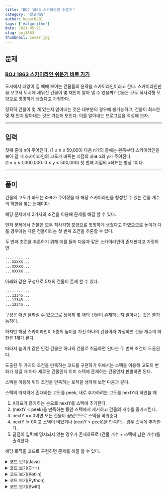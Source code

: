 ---
title: "BOJ 1863 스카이라인 쉬운거"
category: "알고리즘"
author: kuper0201
tags: ['#algorithm']
date: 2021-05-21
slug: boj1863
thumbnail: cover.jpg
---

## 문제

### <a href="https://boj.kr/1863" target="_blank">BOJ 1863 스카이라인 쉬운거 바로 가기</a>

도시에서 태양이 질 때에 보이는 건물들의 윤곽을 스카이라인이라고 한다. 스카이라인만을 보고서 도시에 세워진 건물이 몇 채인지 알아 낼 수 있을까? 건물은 모두 직사각형 모양으로 밋밋하게 생겼다고 가정한다.

정확히 건물이 몇 개 있는지 알아내는 것은 대부분의 경우에 불가능하고, 건물이 최소한 몇 채 인지 알아내는 것은 가능해 보인다. 이를 알아내는 프로그램을 작성해 보자.

---

## 입력

첫째 줄에 n이 주어진다. (1 ≤ n ≤ 50,000) 다음 n개의 줄에는 왼쪽부터 스카이라인을 보아 갈 때 스카이라인의 고도가 바뀌는 지점의 좌표 x와 y가 주어진다.<br/>
(1 ≤ x ≤ 1,000,000. 0 ≤ y ≤ 500,000) 첫 번째 지점의 x좌표는 항상 1이다.

---

## 풀이

건물의 고도가 바뀌는 좌표가 주어졌을 때 해당 스카이라인을 형성할 수 있는 건물 개수의 하한을 찾는 문제이다.

해당 문제에서 2가지의 조건을 이용해 문제를 해결 할 수 있다.

먼저 문제에서 건물은 모두 직사각형 모양으로 밋밋하게 생겼다고 하였으므로 높이가 다를 경우에는 다른 건물이라는 첫 번째 조건을 추론할 수 있다.

두 번째 조건을 추론하기 위해 예를 들어 다음과 같은 스카이라인이 존재한다고 가정하면

```bash
...........
...XXXXX...
...XXXXX...
...XXXXX...
```

아래와 같은 구성으로 5채의 건물이 존재 할 수 있다.

```bash
...........
...12345...
...12345...
...12345...
```

구성은 매번 달라질 수 있으므로 정확히 몇 채의 건물이 존재하는지 알아내는 것은 불가능하다.

하지만 해당 스카이라인이 5층의 높이를 가진 하나의 건물이라 가정하면 건물 개수의 하한은 1채가 된다.

따라서 높이가 같은 인접 건물은 하나의 건물로 취급하면 된다는 두 번째 조건이 도출된다.

도출된 두 가지의 조건을 만족하는 코드를 구현하기 위해서는 스택을 이용해 고도의 변화가 생길 때 마다 새로운 건물인지 이미 스택에 존재하는 건물인지 판별하면 된다.

스택을 이용해 위의 조건을 만족하는 로직을 생각해 보면 다음과 같다.

스택의 마지막에 존재하는 고도를 peek, 새로 추가하려는 고도를 nextY라 하였을 때

1. X좌표가 증가하는 순으로 nextY를 스택에 추가한다.
2. (nextY < peek)을 만족하는 동안 스택에서 제거하고 건물의 개수를 증가시킨다.
3. nextY == 0이면 모든 건물이 끝났으므로 스택을 비워준다.
4. nextY != 0이고 스택이 비었거나 (nextY > peek)을 만족하는 경우 스택에 추가한다.
5. 끝점이 입력에 명시되지 않는 경우가 존재하므로 (건물 개수 + 스택에 남은 개수)를 출력한다.

해당 로직을 코드로 구현하면 문제를 해결 할 수 있다.

<details markdown="1">
<summary>코드 보기(Java)</summary>

```javascript
import java.io.*;
import java.util.*;

public class Main {
    public static void main(String[] args) throws Exception {
        BufferedReader br = new BufferedReader(new InputStreamReader(System.in));
        Stack<Integer> stk = new Stack<>();

        // 고도 변화 지점의 개수 입력
        int N = Integer.parseInt(br.readLine());

        int tower = 0; // 건물 개수 저장할 변수
        for (int i = 0; i < N; i++) {
            String[] s = br.readLine().split(" ");
            int nextY = Integer.parseInt(s[1]); // 스택에 추가할 고도 입력

            // 건물의 끝점인 경우 pop 및 개수 증가
            while(!stk.isEmpty() && stk.peek() > nextY) {
                stk.pop();
                tower++;
            }

            if(nextY == 0) stk.clear(); // 고도가 0이면 건물 남은 건물 없음
            else if(stk.isEmpty() || stk.peek() < nextY) stk.push(nextY); // nextY != 0이고 스택 비었거나, 건물의 시작점일 경우 스택에 추가
        }
        
        // 건물 개수와 스택에 남은(끝점이 명시되지 않은) 건물의 합
        System.out.println(tower + stk.size());
    }
}

```
</details>

<details markdown="1">
<summary>코드 보기(C++)</summary>

```cpp
#include <iostream>
#include <stack>

#define fastio ios_base::sync_with_stdio(false); cin.tie(nullptr); cout.tie(nullptr)
#define endl '\n'

using namespace std;

int main() {
    fastio;
    
    stack<int> stk;

    // 고도 변화 지점의 개수 입력
    int N;
    cin >> N;

    int tower = 0; // 건물 개수 저장할 변수
    for (int i = 0; i < N; i++) {
        int nextX, nextY;
        cin >> nextX >> nextY; // 스택에 추가할 고도 입력
        
        // 건물의 끝점인 경우 pop 및 개수 증가
        while(!stk.empty() && stk.top() > nextY) {
            stk.pop();
            tower++;
        }

        if(nextY == 0) {
            // 고도가 0이면 건물 남은 건물 없음
            while(!stk.empty()) stk.pop();
        } else if(stk.empty() || stk.top() < nextY){
            // nextY != 0이고 스택 비었거나, 건물의 시작점일 경우 스택에 추가
            stk.push(nextY);
        }
    }
    
    // 건물 개수와 스택에 남은(끝점이 명시되지 않은) 건물의 합
    cout << tower + stk.size() << endl;
    
    return 0;
}
```
</details>

<details markdown="1">
<summary>코드 보기(Kotlin)</summary>

```javascript
import java.util.*;

fun main(args: Array<String>) {
    var stk = Stack<Int>()

    // 고도 변화 지점의 개수 입력
    var N = readLine()!!.toInt()
    
    var tower = 0  // 건물 개수 저장할 변수
    for (i in 0 until N) {
        var info = readLine()!!.split(" ")
        var nextY = info[1].toInt() // 스택에 추가할 고도 입력

        // 건물의 끝점일 경우 pop 및 개수 증가
        while (stk.isNotEmpty() && stk.peek() > nextY) {
            stk.pop()
            tower += 1
        }

        if (nextY == 0) {
            // 고도가 0이면 남은 건물 없음
            stk.clear()
        } else if (stk.isEmpty() || stk.peek() < nextY) {
            // nextY != 0이고 스택 비었거나, 건물의 시작점일 경우 스택에 추가
            stk.push(nextY)
        }
    }
    
    // 건물 개수와 스택에 남은(끝점이 명시되지 않은) 건물의 합
    print(tower + stk.size)
}
```
</details>

<details markdown="1">
<summary>코드 보기(Python)</summary>

```python
from sys import stdin

def main():
    stk = []

    # 고도 변화 지점의 개수 입력
    N = int(stdin.readline())
    
    tower = 0  # 건물 개수 저장할 변수
    for i in range(N):
        info = stdin.readline().split(' ')
        nextY = int(info[1]) # 스택에 추가할 고도 입력

        # 건물의 끝점일 경우 pop 및 개수 증가
        while stk and stk[-1] > nextY:
            stk.pop()
            tower += 1

        if nextY == 0:
            # 고도가 0이면 남은 건물 없음
            stk.clear()
        elif not stk or stk[-1] < nextY:
            # nextY != 0이고 스택 비었거나, 건물의 시작점일 경우 스택에 추가
            stk.append(nextY)

    # 건물 개수와 스택에 남은(끝점이 명시되지 않은) 건물의 합
    print(tower + len(stk))

if __name__ == "__main__":
    main()
```
</details>

<details markdown="1">
<summary>코드 보기(Swift)</summary>

```cpp
import Foundation

func main() {
    var stk = Array<Int>()

    // 고도 변화 지점의 개수 입력
    var N = Int(readLine()!)!
    
    var tower = 0  // 건물 개수 저장할 변수
    for i in 0..<N {
        var info = readLine()!.split(separator: " ")
        var nextY = Int(info[1])! // 스택에 추가할 고도 입력

        // 건물의 끝점일 경우 pop 및 개수 증가
        while !stk.isEmpty && stk.last! > nextY {
            stk.popLast()
            tower += 1
        }

        if nextY == 0 {
            // 고도가 0이면 남은 건물 없음
            stk.removeAll()
        } else if stk.isEmpty || stk.last! < nextY {
            // nextY != 0이고 스택 비었거나, 건물의 시작점일 경우 스택에 추가
            stk.append(nextY)
        }
    }
    
    // 건물 개수와 스택에 남은(끝점이 명시되지 않은) 건물의 합
    print(tower + stk.count)
}

main()
```
</details>